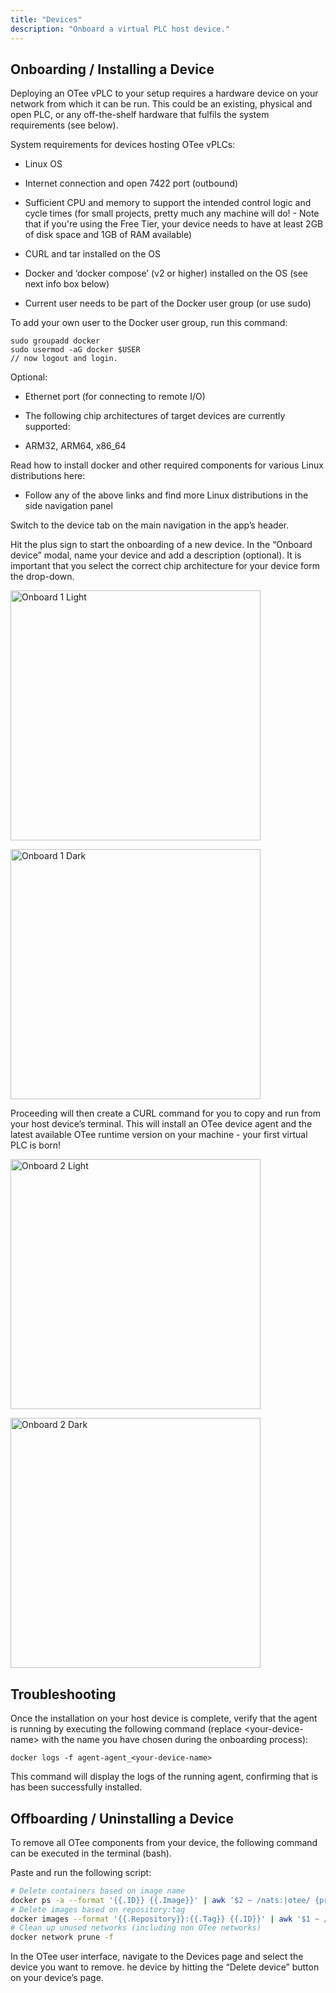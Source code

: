 ---
title: "Devices"
description: "Onboard a virtual PLC host device."
---

## Onboarding / Installing a Device

Deploying an OTee vPLC to your setup requires a hardware device on your network from which it can be run. This could be an existing, physical and open PLC, or any off-the-shelf hardware that fulfils the system requirements (see below).

<Info>

System requirements for devices hosting OTee vPLCs: 

* Linux OS

* Internet connection and open 7422 port (outbound)

* Sufficient CPU and memory to support the intended control logic and cycle times (for small projects, pretty much any machine will do! - Note that if you're using the Free Tier, your device needs to have at least 2GB of disk space and 1GB of RAM available)

* CURL and tar installed on the OS

* Docker and ‘docker compose’ (v2 or higher) installed on the OS (see next info box below)

* Current user needs to be part of the Docker user group (or use sudo)

To add your own user to the Docker user group, run this command:

```
sudo groupadd docker
sudo usermod -aG docker $USER
// now logout and login.
```

Optional:

* Ethernet port (for connecting to remote I/O)

* The following chip architectures of target devices are currently supported:

* ARM32, ARM64, x86_64

</Info>

<Tip>

Read how to install docker and other required components for various Linux distributions here:

<CardGroup>
  <Card title="Ubuntu" href="https://docs.docker.com/engine/install/ubuntu/#install-using-the-convenience-script" icon="docker" horizontal />
  <Card title="Debian" href="https://docs.docker.com/engine/install/debian/#install-using-the-convenience-script" icon="docker" horizontal />
</CardGroup>

* Follow any of the above links and find more Linux distributions in the side navigation panel

</Tip>

Switch to the device tab on the main navigation in the app’s header.

Hit the plus sign to start the onboarding of a new device. In the “Onboard device” modal, name your device and add a description (optional). It is important that you select the correct chip architecture for your device form the drop-down. 

<img
  className="block dark:hidden mx-auto"
  src="/images/onboard-device-light-1.png"
  alt="Onboard 1 Light"
  width="400"
/>

<img
  className="hidden dark:block mx-auto"
  src="/images/onboard-device-dark-1.png"
  alt="Onboard 1 Dark"
  width="400"
/>

Proceeding will then create a CURL command for you to copy and run from your host device’s terminal. This will install an OTee device agent and the latest available OTee runtime version on your machine - your first virtual PLC is born!

<img
  className="block dark:hidden mx-auto"
  src="/images/onboard-device-light-2.png"
  alt="Onboard 2 Light"
  width="400"
/>

<img
  className="hidden dark:block mx-auto"
  src="/images/onboard-device-dark-2.png"
  alt="Onboard 2 Dark"
  width="400"
/>

## Troubleshooting

Once the installation on your host device is complete, verify that the agent is running by executing the following command (replace &lt;your-device-name&gt; with the name you have chosen during the onboarding process):

`docker logs -f agent-agent_<your-device-name>`

This command will display the logs of the running agent, confirming that is has been successfully installed.

## Offboarding / Uninstalling a Device

To remove all OTee components from your device, the following command can be executed in the terminal (bash).

Paste and run the following script:

```bash lines
# Delete containers based on image name
docker ps -a --format '{{.ID}} {{.Image}}' | awk '$2 ~ /nats:|otee/ {print $1}' | xargs -r docker rm -f && \
# Delete images based on repository:tag
docker images --format '{{.Repository}}:{{.Tag}} {{.ID}}' | awk '$1 ~ /nats:|otee/ {print $2}' | xargs -r docker rmi -f && \
# Clean up unused networks (including non OTee networks)
docker network prune -f
```

In the OTee user interface, navigate to the Devices page and select the device you want to remove. he device by hitting the “Delete device” button on your device’s page. 